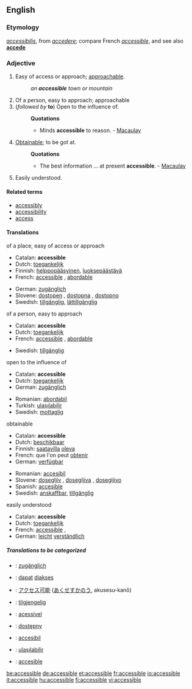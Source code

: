 ==English==

===Etymology===
{{L.}} ''[[accessibilis]]'', from ''[[accedere]]''; compare French ''[[accessible#French|accessible]]'', and see also '''[[accede]]'''

===Adjective===
{{en-adj-more}}

# Easy of access or approach; [[approachable]].
#:''an '''accessible''' town or mountain''
# Of a person, easy to approach; approachable
#(''followed by'' '''to''') Open to the influence of.
#:'''Quotations'''
#:*Minds '''accessible''' to reason. - [[Macaulay]]
# [[Obtainable]]; to be got at.
#:'''Quotations'''
#:*The best information ... at present '''accessible'''. - [[Macaulay]]
#Easily understood.

====Related terms====
*[[accessibly]]
*[[accessibility]]
*[[access]]

====Translations====
;of a place, easy of access or approach
{{top}}
*Catalan: '''accessible'''
*Dutch: [[toegankelijk]]
*Finnish: [[helppopääsyinen]], [[luoksepäästävä]]
*French: [[accessible#French|accessible]] {{mf}}, [[abordable]] {{mf}}
{{mid}}
*German: [[zugänglich]]
*Slovene: [[dostopen]] {{m}}, [[dostopna]] {{f}}, [[dostopno]] {{n}}
*Swedish: [[tillgänglig]], [[lättillgänglig]]
{{bottom}}

;of a person, easy to approach
{{top}}
*Catalan: '''accessible'''
*Dutch: [[toegankelijk]]
*French: [[accessible#French|accessible]] {{mf}}, [[abordable]] {{mf}}
{{mid}}
*Swedish: [[tillgänglig]]
{{bottom}}

;open to the influence of
{{top}}
*Catalan: '''accessible'''
*Dutch: [[toegankelijk]]
*German: [[zugänglich]]
{{mid}}
*Romanian: [[abordabil]]
*Turkish: [[ulaşılabilir]]
*Swedish: [[mottaglig]]
{{bottom}}

;obtainable
{{top}}
*Catalan: '''accessible'''
*Dutch: [[beschikbaar]]
*Finnish: [[saatavilla]] [[olla#Finnish|oleva]]
*French: que l'on peut [[obtenir]]
*German: [[verfügbar]]
{{mid}}
*Romanian: [[accesibil]]
*Slovene: [[dosegljiv]] {{m}}, [[dosegljiva]] {{f}}, [[dosegljivo]] {{n}}
*Spanish: [[accesible]]
*Swedish: [[anskaffbar]], [[tillgänglig]]
{{bottom}}

;easily understood
{{top}}
*Catalan: '''accessible'''
*Dutch: [[toegankelijk]]
*French: [[accessible#French|accessible]] {{m}}, {{f}}
*German: [[leicht]] [[verständlich]]
{{mid}}
{{bottom}}

=====Translations to be categorized=====
{{checktrans}}
*{{ttbc|German}}: [[zugänglich]]
*{{ttbc|Indonesian}}: [[dapat]] [[akses|diakses]]
*{{ttbc|Japanese}}: [[アクセス可能]] ([[あくせすかのう]], akusesu-kanō)
*{{ttbc|Norwegian}}: [[tilgjengelig]]
*{{ttbc|Portuguese}}: [[acessível]]
*{{ttbc|Polish}}: [[dostępny]]
*{{ttbc|Romanian}}: [[accesibil]]
*{{ttbc|Turkish}}: [[ulaşılabilir]]
*{{ttbc|Spanish}}: [[accesible]]

[[be:accessible]]
[[de:accessible]]
[[et:accessible]]
[[fr:accessible]]
[[io:accessible]]
[[it:accessible]]
[[hu:accessible]]
[[fi:accessible]]
[[vi:accessible]]